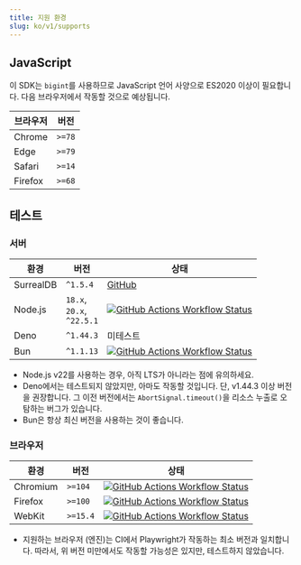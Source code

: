 ```yaml
---
title: 지원 환경
slug: ko/v1/supports
---
```



## JavaScript

이 SDK는 `bigint`를 사용하므로 JavaScript 언어 사양으로 ES2020 이상이 필요합니다. 다음 브라우저에서 작동할 것으로 예상됩니다.

| 브라우저 | 버전 |
| --- | --- |
| Chrome  | `>=78` |
| Edge    | `>=79` |
| Safari  | `>=14` |
| Firefox | `>=68` |

## 테스트

### 서버

| 환경 | 버전 | 상태 |
| --- | --- | --- |
| SurrealDB | `^1.5.4` | [GitHub](https://github.com/surrealdb/surrealdb) |
| Node.js   | `18.x`,<br/>`20.x`,<br/>`^22.5.1` | [![GitHub Actions Workflow Status](https://img.shields.io/github/actions/workflow/status/tai-kun/surrealdb.js/nodejs.yml?branch=v1&logo=Node.js&label=Node.js)](https://github.com/tai-kun/surrealdb.js/actions/workflows/nodejs.yml) |
| Deno      | `^1.44.3` | 미테스트 |
| Bun       | `^1.1.13` | [![GitHub Actions Workflow Status](https://img.shields.io/github/actions/workflow/status/tai-kun/surrealdb.js/bun.yml?branch=v1&logo=Bun&label=Bun)](https://github.com/tai-kun/surrealdb.js/actions/workflows/bun.yml) |

- Node.js v22를 사용하는 경우, 아직 LTS가 아니라는 점에 유의하세요.
- Deno에서는 테스트되지 않았지만, 아마도 작동할 것입니다. 단, v1.44.3 이상 버전을 권장합니다. 그 이전 버전에서는 `AbortSignal.timeout()`을 리소스 누출로 오탐하는 버그가 있습니다.
- Bun은 항상 최신 버전을 사용하는 것이 좋습니다.

### 브라우저

| 환경 | 버전 | 상태 |
| --- | --- | --- |
| Chromium  | `>=104` | [![GitHub Actions Workflow Status](https://img.shields.io/github/actions/workflow/status/tai-kun/surrealdb.js/chromium.yml?branch=v1&logo=googlechrome&label=Chromium)](https://github.com/tai-kun/surrealdb.js/actions/workflows/chromium.yml) |
| Firefox | `>=100` | [![GitHub Actions Workflow Status](https://img.shields.io/github/actions/workflow/status/tai-kun/surrealdb.js/firefox.yml?branch=v1&logo=Firefox&label=Firefox)](https://github.com/tai-kun/surrealdb.js/actions/workflows/firefox.yml) |
| WebKit  | `>=15.4` | [![GitHub Actions Workflow Status](https://img.shields.io/github/actions/workflow/status/tai-kun/surrealdb.js/webkit.yml?branch=v1&style=flat&logo=safari&label=WebKit)](https://github.com/tai-kun/surrealdb.js/actions/workflows/webkit.yml) |

- 지원하는 브라우저 (엔진)는 CI에서 Playwright가 작동하는 최소 버전과 일치합니다. 따라서, 위 버전 미만에서도 작동할 가능성은 있지만, 테스트하지 않았습니다.
